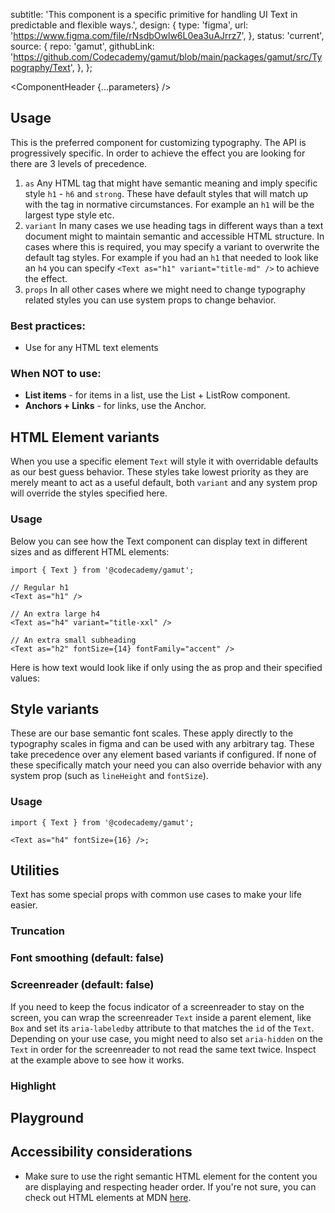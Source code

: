 


  subtitle:
    'This component is a specific primitive for handling UI Text in predictable and flexible ways.',
  design: {
    type: 'figma',
    url: 'https://www.figma.com/file/rNsdbOwlw6L0ea3uAJrrz7',
  },
  status: 'current',
  source: {
    repo: 'gamut',
    githubLink:
      'https://github.com/Codecademy/gamut/blob/main/packages/gamut/src/Typography/Text',
  },
};

<Meta of={TextStories} />

<ComponentHeader {...parameters} />

## Usage

This is the preferred component for customizing typography. The API is progressively specific. In order to achieve the effect you are looking for there are 3 levels of precedence.

1. `as` Any HTML tag that might have semantic meaning and imply specific style `h1` - `h6` and `strong`. These have default styles that will match up with the tag in normative circumstances. For example an `h1` will be the largest type style etc.
2. `variant` In many cases we use heading tags in different ways than a text document might to maintain semantic and accessible HTML structure. In cases where this is required, you may specify a variant to overwrite the default tag styles. For example if you had an `h1` that needed to look like an `h4` you can specify `<Text as="h1" variant="title-md" />` to achieve the effect.
3. `props` In all other cases where we might need to change typography related styles you can use system props to change behavior.

### Best practices:

- Use for any HTML text elements

### When NOT to use:

- **List items** - for items in a list, use the List + ListRow component.
- **Anchors + Links** - for links, use the <LinkTo id="Typography/Anchor">Anchor</LinkTo>.

## HTML Element variants

When you use a specific element `Text` will style it with overridable defaults as our best guess behavior. These styles take lowest priority as they are merely meant to act as a useful default, both `variant` and any system prop will override the styles specified here.

### Usage

Below you can see how the Text component can display text in different sizes and as different HTML elements:

```tsx
import { Text } from '@codecademy/gamut';

// Regular h1
<Text as="h1" />

// An extra large h4
<Text as="h4" variant="title-xxl" />

// An extra small subheading
<Text as="h2" fontSize={14} fontFamily="accent" />
```

Here is how text would look like if only using the as prop and their specified values:

<Canvas of={TextStories.Elements} />

## Style variants

These are our base semantic font scales. These apply directly to the typography scales in figma and can be used with any arbitrary tag. These take precedence over any element based variants if configured. If none of these specifically match your need you can also override behavior with any system prop (such as `lineHeight` and `fontSize`).

### Usage

```tsx
import { Text } from '@codecademy/gamut';

<Text as="h4" fontSize={16} />;
```

<Canvas of={TextStories.Variants} />

## Utilities

Text has some special props with common use cases to make your life easier.

### Truncation

<Canvas of={TextStories.Truncation} />

### Font smoothing (default: false)

<Canvas of={TextStories.FontSmoothing} />

### Screenreader (default: false)

<Canvas of={TextStories.Screenreader} />

If you need to keep the focus indicator of a screenreader to stay on the screen, you can wrap the screenreader `Text` inside a parent element, like `Box` and set its `aria-labeledby` attribute to that matches the `id` of the `Text`. Depending on your use case, you might need to also set `aria-hidden` on the `Text` in order for the screenreader to not read the same text twice. Inspect at the example above to see how it works.

### Highlight

<Canvas of={TextStories.Highlight} />

## Playground

<Canvas sourceState="shown" />

<Controls />

## Accessibility considerations

- Make sure to use the right semantic HTML element for the content you are displaying and respecting header order. If you're not sure, you can check out HTML elements at MDN [here](https://developer.mozilla.org/en-US/docs/Web/HTML/Element#content_sectioning).
